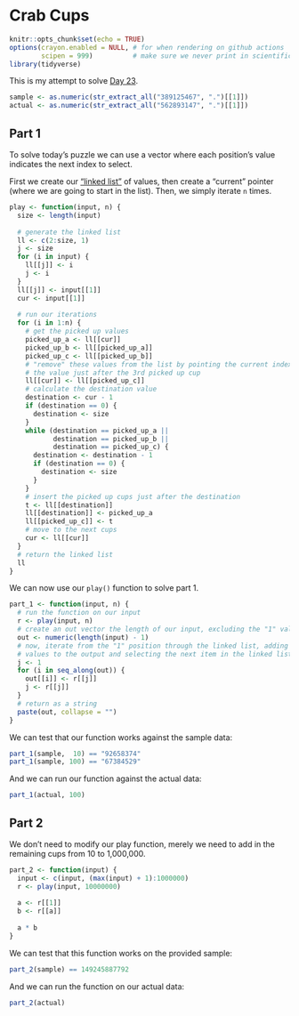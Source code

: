 # Crab Cups

```r
knitr::opts_chunk$set(echo = TRUE)
options(crayon.enabled = NULL, # for when rendering on github actions
        scipen = 999)          # make sure we never print in scientific notation
library(tidyverse)
```

This is my attempt to solve [Day 23](https://adventofcode.com/2020/day/23).

```r
sample <- as.numeric(str_extract_all("389125467", ".")[[1]])
actual <- as.numeric(str_extract_all("562893147", ".")[[1]])
```

## Part 1

To solve today's puzzle we can use a vector where each position's value indicates the next index to select.

First we create our ["linked list"](en.wikipedia.org/wiki/Linked_list) of values, then create a "current" pointer (where
we are going to start in the list). Then, we simply iterate `n` times.

```r
play <- function(input, n) {
  size <- length(input)
  
  # generate the linked list
  ll <- c(2:size, 1)
  j <- size
  for (i in input) {
    ll[[j]] <- i
    j <- i
  }
  ll[[j]] <- input[[1]]
  cur <- input[[1]]
  
  # run our iterations
  for (i in 1:n) {
    # get the picked up values
    picked_up_a <- ll[[cur]]
    picked_up_b <- ll[[picked_up_a]]
    picked_up_c <- ll[[picked_up_b]]
    # "remove" these values from the list by pointing the current index to be
    # the value just after the 3rd picked up cup
    ll[[cur]] <- ll[[picked_up_c]]
    # calculate the destination value
    destination <- cur - 1
    if (destination == 0) {
      destination <- size
    }
    while (destination == picked_up_a ||
           destination == picked_up_b ||
           destination == picked_up_c) {
      destination <- destination - 1
      if (destination == 0) {
        destination <- size
      }
    }
    # insert the picked up cups just after the destination
    t <- ll[[destination]]
    ll[[destination]] <- picked_up_a
    ll[[picked_up_c]] <- t
    # move to the next cups
    cur <- ll[[cur]]
  }
  # return the linked list
  ll
}
```

We can now use our `play()` function to solve part 1.

```r
part_1 <- function(input, n) {
  # run the function on our input
  r <- play(input, n)
  # create an out vector the length of our input, excluding the "1" value
  out <- numeric(length(input) - 1)
  # now, iterate from the "1" position through the linked list, adding the
  # values to the output and selecting the next item in the linked list
  j <- 1
  for (i in seq_along(out)) {
    out[[i]] <- r[[j]]
    j <- r[[j]]
  }
  # return as a string
  paste(out, collapse = "")
}
```

We can test that our function works against the sample data:

```r
part_1(sample,  10) == "92658374"
part_1(sample, 100) == "67384529"
```

And we can run our function against the actual data:

```r
part_1(actual, 100)
```

## Part 2

We don't need to modify our play function, merely we need to add in the remaining cups from 10 to 1,000,000.

```r
part_2 <- function(input) {
  input <- c(input, (max(input) + 1):1000000)
  r <- play(input, 10000000)
  
  a <- r[[1]]
  b <- r[[a]]
  
  a * b
}
```

We can test that this function works on the provided sample:

```r
part_2(sample) == 149245887792
```

And we can run the function on our actual data:

```r
part_2(actual)
```
